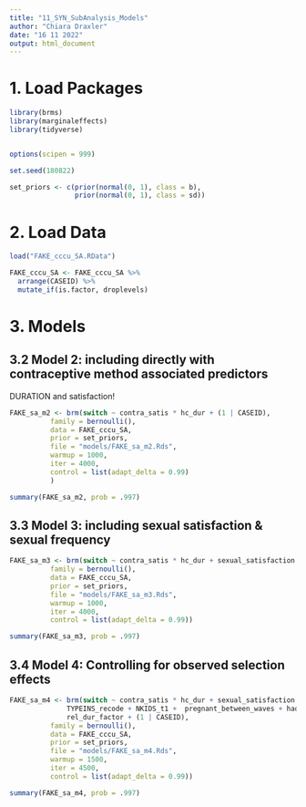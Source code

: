 ```yaml
---
title: "11_SYN_SubAnalysis_Models"
author: "Chiara Draxler"
date: "16 11 2022"
output: html_document
---
```

# 1. Load Packages
```r
library(brms)
library(marginaleffects)
library(tidyverse)


options(scipen = 999)

set.seed(180822)

set_priors <- c(prior(normal(0, 1), class = b),
                prior(normal(0, 1), class = sd))
```

# 2. Load Data
```r
load("FAKE_cccu_SA.RData")

FAKE_cccu_SA <- FAKE_cccu_SA %>%
  arrange(CASEID) %>%
  mutate_if(is.factor, droplevels)
```

# 3. Models


## 3.2 Model 2: including directly with contraceptive method associated predictors

DURATION and satisfaction!

```r
FAKE_sa_m2 <- brm(switch ~ contra_satis * hc_dur + (1 | CASEID),
          family = bernoulli(),
          data = FAKE_cccu_SA,
          prior = set_priors,
          file = "models/FAKE_sa_m2.Rds",
          warmup = 1000,
          iter = 4000,
          control = list(adapt_delta = 0.99)
          )

summary(FAKE_sa_m2, prob = .997)
```


## 3.3 Model 3: including sexual satisfaction & sexual frequency
```r
FAKE_sa_m3 <- brm(switch ~ contra_satis * hc_dur + sexual_satisfaction +  sex_freq +(1 | CASEID),
          family = bernoulli(),
          data = FAKE_cccu_SA,
          prior = set_priors,
          file = "models/FAKE_sa_m3.Rds",
          warmup = 1000,
          iter = 4000,
          control = list(adapt_delta = 0.99))

summary(FAKE_sa_m3, prob = .997)
```

## 3.4 Model 4: Controlling for observed selection effects
```r

FAKE_sa_m4 <- brm(switch ~ contra_satis * hc_dur + sexual_satisfaction +  sex_freq + AGE + DEGREE_recode + POVRATE + HLTHPROB_recode + MEDPROB_recode + GAPINS_recode +
              TYPEINS_recode + NKIDS_t1 +  pregnant_between_waves + had_baby_between_waves+ Avoid_r + FEELPG_recode +
              rel_dur_factor + (1 | CASEID),
          family = bernoulli(),
          data = FAKE_cccu_SA,
          prior = set_priors,
          file = "models/FAKE_sa_m4.Rds",
          warmup = 1500,
          iter = 4500,
          control = list(adapt_delta = 0.99))

summary(FAKE_sa_m4, prob = .997)
```


